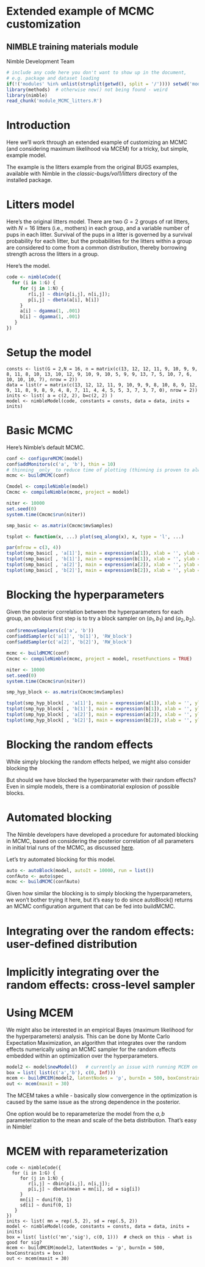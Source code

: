 Extended example of MCMC customization
==========================
NIMBLE training materials module
---------------------------------
Nimble Development Team

```r
# include any code here you don't want to show up in the document,
# e.g. package and dataset loading
if(!('modules' %in% unlist(strsplit(getwd(), split = '/')))) setwd('modules')
library(methods)  # otherwise new() not being found - weird
library(nimble)
read_chunk('module_MCMC_litters.R')
```

# Introduction

Here we'll work through an extended example of customizing an MCMC (and considering maximum likelihood via MCEM) for a tricky, but simple, example model.

The example is the litters example from the original BUGS examples, available with Nimble in the *classic-bugs/vol1/litters* directory of the installed package. 

# Litters model

Here's the original litters model. There are two $G=2$ groups of rat litters, with $N=16$  litters (i.e., mothers) in each group, and a variable number of pups in each litter. Survival of the pups in a litter is governed by a survival probability for each litter, but the probabilities for the litters within a group are considered to come from a common distribution, thereby borrowing strength across the litters in a group.

Here's the model.

```r
code <- nimbleCode({
  for (i in 1:G) {
     for (j in 1:N) {
        r[i,j] ~ dbin(p[i,j], n[i,j]);
        p[i,j] ~ dbeta(a[i], b[i]) 
     }
     a[i] ~ dgamma(1, .001)
     b[i] ~ dgamma(1, .001)
   }
})
```

# Setup the model

```
consts <- list(G = 2,N = 16, n = matrix(c(13, 12, 12, 11, 9, 10, 9, 9, 8, 11, 8, 10, 13, 10, 12, 9, 10, 9, 10, 5, 9, 9, 13, 7, 5, 10, 7, 6, 10, 10, 10, 7), nrow = 2))
data = list(r = matrix(c(13, 12, 12, 11, 9, 10, 9, 9, 8, 10, 8, 9, 12, 9, 11, 8, 9, 8, 9, 4, 8, 7, 11, 4, 4, 5, 5, 3, 7, 3, 7, 0), nrow = 2))
inits <- list( a = c(2, 2), b=c(2, 2) )
model <- nimbleModel(code, constants = consts, data = data, inits = inits)
```

# Basic MCMC

Here's Nimble's default MCMC.

```r
conf <- configureMCMC(model)
conf$addMonitors(c('a', 'b'), thin = 10)
# thinning _only_ to reduce time of plotting (thinning is proven to always reduce efficiency in parameter estimation)
mcmc <- buildMCMC(conf)

Cmodel <- compileNimble(model)
Cmcmc <- compileNimble(mcmc, project = model)

niter <- 10000
set.seed(0)
system.time(Cmcmc$run(niter))

smp_basic <- as.matrix(Cmcmc$mvSamples)

tsplot <- function(x, ...) plot(seq_along(x), x, type = 'l', ...)

par(mfrow = c(3, 4))
tsplot(smp_basic[ , 'a[1]'], main = expression(a[1]), xlab = '', ylab = 'default')
tsplot(smp_basic[ , 'b[1]'], main = expression(b[1]), xlab = '', ylab = '')
tsplot(smp_basic[ , 'a[2]'], main = expression(a[2]), xlab = '', ylab = '', ylim = c(0,20))
tsplot(smp_basic[ , 'b[2]'], main = expression(b[2]), xlab = '', ylab = '', ylim = c(0,6))
```


# Blocking the hyperparameters

Given the posterior correlation between the hyperparameters for each group, an obvious first step is to try a block sampler on $(a_1,b_1)$ and $(a_2, b_2)$.

```r
conf$removeSamplers(c('a', 'b'))
conf$addSampler(c('a[1]', 'b[1]'), 'RW_block')
conf$addSampler(c('a[2]', 'b[2]'), 'RW_block')

mcmc <- buildMCMC(conf)
Cmcmc <- compileNimble(mcmc, project = model, resetFunctions = TRUE)

niter <- 10000
set.seed(0)
system.time(Cmcmc$run(niter))

smp_hyp_block <- as.matrix(Cmcmc$mvSamples)

tsplot(smp_hyp_block[ , 'a[1]'], main = expression(a[1]), xlab = '', ylab = 'default')
tsplot(smp_hyp_block[ , 'b[1]'], main = expression(b[1]), xlab = '', ylab = '')
tsplot(smp_hyp_block[ , 'a[2]'], main = expression(a[2]), xlab = '', ylab = '', ylim = c(0,20))
tsplot(smp_hyp_block[ , 'b[2]'], main = expression(b[2]), xlab = '', ylab = '', ylim = c(0,6))
```

# Blocking the random effects

While simply blocking the random effects helped, we might also consider blocking the 


But should we have blocked the hyperparameter with their random effects? Even in simple models, there is a combinatorial explosion of possible blocks.

# Automated blocking

The Nimble developers have developed a procedure for automated blocking in MCMC, based on considering the posterior correlation of all parameters in initial trial runs of the MCMC, as discussed [here](http://arxiv.org/abs/1503.05621).

Let's try automated blocking for this model.

```r
auto <- autoBlock(model, autoIt = 10000, run = list())
confAuto <- auto$spec
mcmc <- buildMCMC(confAuto)
```

Given how similar the blocking is to simply blocking the hyperparameters, we won't bother trying it here, but it's easy to do since autoBlock() returns an MCMC configuration argument that can be fed into buildMCMC.




# Integrating over the random effects: user-defined distribution

# Implicitly integrating over the random effects: cross-level sampler

# Using MCEM 

We might also be interested in an empirical Bayes (maximum likelihood for the hyperparameters) analysis. This can be done by Monte Carlo Expectation Maximization, an algorithm that integrates over the random effects numerically using an MCMC sampler for the random effects embedded within an optimization over the hyperparameters. 

```r
model2 <- model$newModel()   # currently an issue with running MCEM on the same model as an MCMC
box = list( list(c('a','b'), c(0, Inf)))
mcem <- buildMCEM(model2, latentNodes = 'p', burnIn = 500, boxConstraints = box)
out <- mcem(maxit = 30) 
```

The MCEM takes a while - basically slow convergence in the optimization is caused by the same issue as the strong dependence in the posterior.

One option would be to reparameterize the model from the $a,b$ parameterization to the mean and scale of the beta distribution. That's easy in Nimble!

# MCEM with reparameterization 

```
code <- nimbleCode({
  for (i in 1:G) {
     for (j in 1:N) {
        r[i,j] ~ dbin(p[i,j], n[i,j]);
        p[i,j] ~ dbeta(mean = mn[i], sd = sig[i]) 
     }
     mn[i] ~ dunif(0, 1)
     sd[i] ~ dunif(0, 1)
   }
})
inits <- list( mn = rep(.5, 2), sd = rep(.5, 2))
model <- nimbleModel(code, constants = consts, data = data, inits = inits)
box = list( list(c('mn','sig'), c(0, 1)))  # check on this - what is good for sig?
mcem <- buildMCEM(model2, latentNodes = 'p', burnIn = 500, boxConstraints = box)
out <- mcem(maxit = 30) 
```
